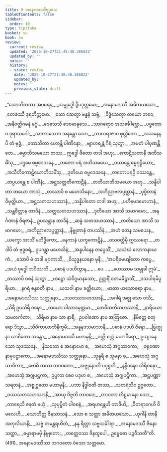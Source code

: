```yaml
---
title: 9 အနောမဒဿီဗုဒ္ဓဝံသ
tableOfContents: false
sidebar:
  order: 10
type: tipitaka
basket: su
book: bu
review:
  current: review
  updated: '2025-10-27T21:48:40.386822'
  updated_by: ''
  notes: ''
  history:
  - state: review
    date: '2025-10-27T21:48:40.386822'
    updated_by: ''
    notes: ''
    previous_state: draft
---
```



<ReviewStatus review={frontmatter.review} showDetails={true} />

<HypothesisAnnotation frontmatter={frontmatter} />

<DynamicBreadcrumb />

<Division number="1" book="bu" e="ch" v="21" p="336">

<Paragraph number="472" type="verses" book="bu">
_“သောဘိတဿ အပရေန,_  
_သမ္ဗုဒ္ဓေါ ဒွိပဒုတ္တမော;_  
_အနောမဒဿီ အမိတယသော,_  
_တေဇဿီ ဒုရတိက္ကမော._  

</Paragraph>

</Division>
<Division number="2" book="bu" e="ch" v="21" p="336">

<Paragraph number="473" type="verses" book="bu">
_သော ဆေတွာ ဗန္ဓနံ သဗ္ဗံ,_  
_ဝိဒ္ဓံသေတွာ တယော ဘဝေ;_  
_အနိဝတ္တိဂမနံ မဂ္ဂံ,_  
_ဒေသေသိ ဒေဝမာနုသေ._  

</Paragraph>

</Division>
<Division number="3" book="bu" e="ch" v="21" p="336">

<Paragraph number="474" type="verses" book="bu">
_သာဂရောဝ အသင်္ခေါဗ္ဘော,_  
_ပဗ္ဗတောဝ ဒုရာသဒေါ;_  
_အာကာသောဝ အနန္တော သော,_  
_သာလရာဇာဝ ဖုလ္လိတော._  

</Paragraph>

</Division>
<Division number="4" book="bu" e="ch" v="21" p="336">

<Paragraph number="475" type="verses" book="bu">
_ဒဿနေနပိ တံ ဗုဒ္ဓံ,_  
_တောသိတာ ဟောန္တိ ပါဏိနော;_  
_ဗျာဟရန္တံ ဂိရံ သုတွာ,_  
_အမတံ ပါပုဏန္တိ တေ._  

</Paragraph>

</Division>
<Division number="5" book="bu" e="ch" v="21" p="336">

<Paragraph number="476" type="verses" book="bu">
_ဓမ္မာဘိသမယော တဿ,_  
ဣဒ္ဓေါ ဖီတော တဒါ အဟု;_  
_ကောဋိသတာနိ အဘိသမိံသု,_  
_ပဌမေ ဓမ္မဒေသနေ._  

</Paragraph>

</Division>
<Division number="6" book="bu" e="ch" v="21" p="336">

<Paragraph number="477" type="verses" book="bu">
_တတော ပရံ အဘိသမယေ,_  
_ဝဿန္တေ ဓမ္မဝုဋ္ဌိယော;_  
_အသီတိကောဋိယောဘိသမိံသု,_  
_ဒုတိယေ ဓမ္မဒေသနေ._  

</Paragraph>

</Division>
<Division number="7" book="bu" e="ch" v="21" p="337">

<Paragraph number="478" type="verses" book="bu">
_တတောပရဉှိ ဝဿန္တေ,_  
_တပ္ပယန္တေ စ ပါဏိနံ;_  
_အဋ္ဌသတ္တတိကောဋီနံ,_  
_တတိယာဘိသမယော အဟု._  

</Paragraph>

</Division>
<Division number="8" book="bu" e="ch" v="21" p="337">

<Paragraph number="479" type="verses" book="bu">
_သန္နိပါတာ တယော အာသုံ,_  
_တဿာပိ စ မဟေသိနော;_  
_အဘိညာဗလပ္ပတ္တာနံ,_  
_ပုပ္ဖိတာနံ ဝိမုတ္တိယာ._  

</Paragraph>

</Division>
<Division number="9" book="bu" e="ch" v="21" p="337">

<Paragraph number="480" type="verses" book="bu">
_အဋ္ဌသတသဟဿာနံ,_  
_သန္နိပါတော တဒါ အဟု;_  
_ပဟီနမဒမောဟာနံ,_  
_သန္တစိတ္တာန တာဒိနံ._  

</Paragraph>

</Division>
<Division number="10" book="bu" e="ch" v="21" p="337">

<Paragraph number="481" type="verses" book="bu">
_သတ္တသတသဟဿာနံ,_  
_ဒုတိယော အာသိ သမာဂမော;_  
_အနင်္ဂဏာနံ ဝိရဇာနံ,_  
ဥပသန္တာန တာဒိနံ._  

</Paragraph>

</Division>
<Division number="11" book="bu" e="ch" v="21" p="337">

<Paragraph number="482" type="verses" book="bu">
_ဆန္နံ သတသဟဿာနံ,_  
_တတိယော အာသိ သမာဂမော;_  
_အဘိညာဗလပ္ပတ္တာနံ,_  
_နိဗ္ဗုတာနံ တပဿိနံ._  

</Paragraph>

</Division>
<Division number="12" book="bu" e="ch" v="21" p="337">

<Paragraph number="483" type="verses" book="bu">
_အဟံ တေန သမယေန,_  
_ယက္ခော အာသိံ မဟိဒ္ဓိကော;_  
_နေကာနံ ယက္ခကောဋီနံ,_  
_ဝသဝတ္တိမှိ ဣဿရော._  

</Paragraph>

</Division>
<Division number="13" book="bu" e="ch" v="21" p="337">

<Paragraph number="484" type="verses" book="bu">
_တဒါပိ တံ ဗုဒ္ဓဝရံ,_  
ဥပဂန္တွာ မဟေသိနံ;_  
_အန္နပါနေန တပ္ပေသိံ,_  
_သသံဃံ လောကနာယကံ._  

</Paragraph>

</Division>
<Division number="14" book="bu" e="ch" v="21" p="337">

<Paragraph number="485" type="verses" book="bu">
_သောပိ မံ တဒါ ဗျာကာသိ,_  
_ဝိသုဒ္ဓနယနော မုနိ;_  
_‘အပရိမေယျိတော ကပ္ပေ,_  
_အယံ ဗုဒ္ဓေါ ဘဝိဿတိ._  

</Paragraph>

</Division>
<Division number="15" book="bu" e="ch" v="21" p="337">

<Paragraph number="486" type="verses" book="bu">
_ပဓာနံ ပဒဟိတွာန,_  
_ …ပေ… _  
_ဟေဿာမ သမ္မုခါ ဣမံ’._  

</Paragraph>

</Division>
<Division number="16" book="bu" e="ch" v="21" p="337">

<Paragraph number="487" type="verses" book="bu">
_တဿာပိ ဝစနံ သုတွာ,_  
_ဟဋ္ဌော သံဝိဂ္ဂမာနသော;_  
ဥတ္တရိံ ဝတမဓိဋ္ဌာသိံ,_  
_ဒသပါရမိပူရိယာ._  

</Paragraph>

</Division>
<Division number="17" book="bu" e="ch" v="21" p="337">

<Paragraph number="488" type="verses" book="bu">
_နဂရံ စန္ဒဝတီ နာမ,_  
_ယသဝါ နာမ ခတ္တိယော;_  
_မာတာ ယသောဓရာ နာမ,_  
_အနောမဒဿိဿ သတ္ထုနော._  

</Paragraph>

</Division>
<Division number="18" book="bu" e="ch" v="21" p="337">

<Paragraph number="489" type="verses" book="bu">
_ဒသဝဿသဟဿာနိ,_  
_အဂါရံ အဇ္ဈ သော ဝသိ;_  
_သိရီ ဥပသိရီ ဝဍ္ဎော,_  
_တယော ပါသာဒမုတ္တမာ._  

</Paragraph>

</Division>
<Division number="19" book="bu" e="ch" v="21" p="337">

<Paragraph number="490" type="verses" book="bu">
_တေဝီသတိသဟဿာနိ,_  
_နာရိယော သမလင်္ကတာ;_  
_သိရိမာ နာမ သာ နာရီ,_  
ဥပဝါဏော နာမ အတြဇော._  

</Paragraph>

</Division>
<Division number="20" book="bu" e="ch" v="21" p="337">

<Paragraph number="491" type="verses" book="bu">
_နိမိတ္တေ စတုရော ဒိသွာ,_  
_သိဝိကာယာဘိနိက္ခမိ;_  
_အနူနဒသမာသာနိ,_  
_ပဓာနံ ပဒဟီ ဇိနော._  

</Paragraph>

</Division>
<Division number="21" book="bu" e="ch" v="21" p="338">

<Paragraph number="492" type="verses" book="bu">
_ဗြဟ္မုနာ ယာစိတော သန္တော,_  
_အနောမဒဿီ မဟာမုနိ;_  
_ဝတ္တိ စက္ကံ မဟာဝီရော,_  
ဥယျာနေ သော သုဒဿနေ._  

</Paragraph>

</Division>
<Division number="22" book="bu" e="ch" v="21" p="338">

<Paragraph number="493" type="verses" book="bu">
_နိသဘော စ အနောမော စ,_  
_အဟေသုံ အဂ္ဂသာဝကာ;_  
_ဝရုဏော နာမုပဋ္ဌာကော,_  
_အနောမဒဿိဿ သတ္ထုနော._  

</Paragraph>

</Division>
<Division number="23" book="bu" e="ch" v="21" p="338">

<Paragraph number="494" type="verses" book="bu">
_သုန္ဒရီ စ သုမနာ စ,_  
_အဟေသုံ အဂ္ဂသာဝိကာ;_  
_ဗောဓိ တဿ ဘဂဝတော,_  
_အဇ္ဇုနောတိ ပဝုစ္စတိ._  

</Paragraph>

</Division>
<Division number="24" book="bu" e="ch" v="21" p="338">

<Paragraph number="495" type="verses" book="bu">
_နန္ဒိဝဍ္ဎော သိရိဝဍ္ဎော,_  
_အဟေသုံ အဂ္ဂုပဋ္ဌကာ;_  
ဥပ္ပလာ စေဝ ပဒုမာ စ,_  
_အဟေသုံ အဂ္ဂုပဋ္ဌိကာ._  

</Paragraph>

</Division>
<Division number="25" book="bu" e="ch" v="21" p="338">

<Paragraph number="496" type="verses" book="bu">
_အဋ္ဌပဏ္ဏာသရတနံ,_  
_အစ္စုဂ္ဂတော မဟာမုနိ;_  
_ပဘာ နိဒ္ဓါဝတီ တဿ,_  
_သတရံသီဝ ဥဂ္ဂတော._  

</Paragraph>

</Division>
<Division number="26" book="bu" e="ch" v="21" p="338">

<Paragraph number="497" type="verses" book="bu">
_ဝဿသတသဟဿာနိ,_  
_အာယု ဝိဇ္ဇတိ တာဝဒေ;_  
_တာဝတာ တိဋ္ဌမာနော သော,_  
_တာရေသိ ဇနတံ ဗဟုံ._  

</Paragraph>

</Division>
<Division number="27" book="bu" e="ch" v="21" p="338">

<Paragraph number="498" type="verses" book="bu">
_သုပုပ္ဖိတံ ပါဝစနံ,_  
_အရဟန္တေဟိ တာဒိဟိ;_  
_ဝီတရာဂေဟိ ဝိမလေဟိ,_  
_သောဘိတ္ထ ဇိနသာသနံ._  

</Paragraph>

</Division>
<Division number="28" book="bu" e="ch" v="21" p="338">

<Paragraph number="499" type="verses" book="bu">
_သော စ သတ္ထာ အမိတယသော,_  
_ယုဂါနိ တာနိ အတုလိယာနိ;_  
_သဗ္ဗံ တမန္တရဟိတံ,_  
_နနု ရိတ္တာ သဗ္ဗသင်္ခါရာ._  

</Paragraph>

</Division>
<Division number="29" book="bu" e="ch" v="21" p="338">

<Paragraph number="500" type="verses" book="bu">
_အနောမဒဿီ ဇိနော သတ္ထာ,_  
_ဓမ္မာရာမမှိ နိဗ္ဗုတော;_  
_တတ္ထေဝဿ ဇိနထူပေါ,_  
ဥဗ္ဗေဓော ပဉ္စဝီသတီ”တိ. (491)_  


</Paragraph>
</Division>

<Paragraph number="501" type="center" book="bu">
အနောမဒဿိဿ ဘဂဝတော ဝံသော သတ္တမော.
</Paragraph>